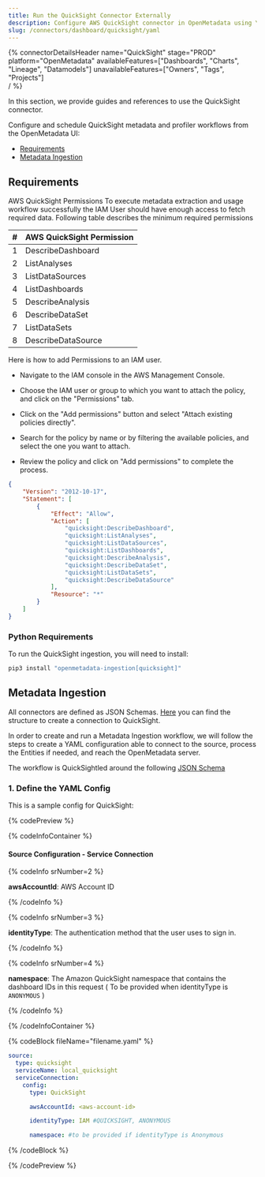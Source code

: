 ```yaml
---
title: Run the QuickSight Connector Externally
description: Configure AWS QuickSight connector in OpenMetadata using YAML. Step-by-step setup guide for dashboard metadata ingestion and integration.
slug: /connectors/dashboard/quicksight/yaml
---
```













{% connectorDetailsHeader
  name="QuickSight"
  stage="PROD"
  platform="OpenMetadata"
  availableFeatures=["Dashboards", "Charts", "Lineage", "Datamodels"]
  unavailableFeatures=["Owners", "Tags", "Projects"]  
/ %}

In this section, we provide guides and references to use the QuickSight connector.

Configure and schedule QuickSight metadata and profiler workflows from the OpenMetadata UI:

- [Requirements](#requirements)
- [Metadata Ingestion](#metadata-ingestion)

<ExternalIngestionDeployment />

## Requirements

AWS QuickSight Permissions
To execute metadata extraction and usage workflow successfully the IAM User should have enough access to fetch required data. Following table describes the minimum required permissions

| # | AWS QuickSight Permission |
| :---------- | :---------- |
| 1 | DescribeDashboard |
| 2 | ListAnalyses |
| 3 | ListDataSources |
| 4 | ListDashboards |
| 5 | DescribeAnalysis |
| 6 | DescribeDataSet |
| 7 | ListDataSets |
| 8 | DescribeDataSource |

Here is how to add Permissions to an IAM user.

- Navigate to the IAM console in the AWS Management Console.

- Choose the IAM user or group to which you want to attach the policy, and click on the "Permissions" tab.

- Click on the "Add permissions" button and select "Attach existing policies directly".

- Search for the policy by name or by filtering the available policies, and select the one you want to attach.

- Review the policy and click on "Add permissions" to complete the process.

```json
{
    "Version": "2012-10-17",
    "Statement": [
        {
            "Effect": "Allow",
            "Action": [
                "quicksight:DescribeDashboard",
                "quicksight:ListAnalyses",
                "quicksight:ListDataSources",
                "quicksight:ListDashboards",
                "quicksight:DescribeAnalysis",
                "quicksight:DescribeDataSet",
                "quicksight:ListDataSets",
                "quicksight:DescribeDataSource"
            ],
            "Resource": "*"
        }
    ]
}
```

### Python Requirements

<PythonRequirements />

To run the QuickSight ingestion, you will need to install:

```bash
pip3 install "openmetadata-ingestion[quicksight]"
```

## Metadata Ingestion

All connectors are defined as JSON Schemas.
[Here](https://github.com/open-metadata/OpenMetadata/blob/main/openmetadata-spec/src/main/resources/json/schema/entity/services/connections/dashboard/quickSightConnection.json)
you can find the structure to create a connection to QuickSight.

In order to create and run a Metadata Ingestion workflow, we will follow
the steps to create a YAML configuration able to connect to the source,
process the Entities if needed, and reach the OpenMetadata server.

The workflow is QuickSightled around the following
[JSON Schema](https://github.com/open-metadata/OpenMetadata/blob/main/openmetadata-spec/src/main/resources/json/schema/metadataIngestion/workflow.json)

### 1. Define the YAML Config

This is a sample config for QuickSight:

{% codePreview %}

{% codeInfoContainer %}

#### Source Configuration - Service Connection

<AwsConfigDef />

{% codeInfo srNumber=2 %}

**awsAccountId**: AWS Account ID

{% /codeInfo %}

{% codeInfo srNumber=3 %}

**identityType**: The authentication method that the user uses to sign in.

{% /codeInfo %}

{% codeInfo srNumber=4 %}

**namespace**: The Amazon QuickSight namespace that contains the dashboard IDs in this request ( To be provided when identityType is `ANONYMOUS` )

{% /codeInfo %}

<SourceConfigDef />

<IngestionSinkDef />

<WorkflowConfigDef />

{% /codeInfoContainer %}

{% codeBlock fileName="filename.yaml" %}

```yaml {% isCodeBlock=true %}
source:
  type: quicksight
  serviceName: local_quicksight
  serviceConnection:
    config:
      type: QuickSight
```


```yaml {% srNumber=2 %}
      awsAccountId: <aws-account-id>
```
```yaml {% srNumber=3 %}
      identityType: IAM #QUICKSIGHT, ANONYMOUS
```
```yaml {% srNumber=4 %}
      namespace: #to be provided if identityType is Anonymous
```

<SourceConfig />

<IngestionSink />

<WorkflowConfig />

{% /codeBlock %}

{% /codePreview %}

<IngestionCli />
